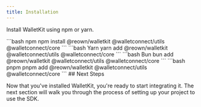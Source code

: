 ```yaml
---
title: Installation
---
```


Install WalletKit using npm or yarn.

<CodeGroup>
```bash npm
npm install @reown/walletkit @walletconnect/utils @walletconnect/core
```
```bash Yarn
yarn add @reown/walletkit @walletconnect/utils @walletconnect/core
```
```bash Bun
bun add @reown/walletkit @walletconnect/utils @walletconnect/core
```
```bash pnpm
pnpm add @reown/walletkit @walletconnect/utils @walletconnect/core
```
</CodeGroup>
## Next Steps

Now that you've installed WalletKit, you're ready to start integrating it. The next section will walk you through the process of setting up your project to use the SDK.
